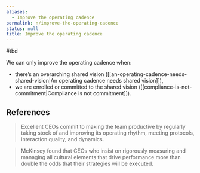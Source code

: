 ```yaml
---
aliases:
  - Improve the operating cadence
permalink: n/improve-the-operating-cadence
status: null
title: Improve the operating cadence
---
```

#tbd

We can only improve the operating cadence when:

- there’s an overarching shared vision ([[an-operating-cadence-needs-shared-vision|An operating cadence needs shared vision]]),
- we are enrolled or committed to the shared vision ([[compliance-is-not-commitment|Compliance is not commitment]]).

## References

> Excellent CEOs commit to making the team productive by regularly taking stock of and improving its operating rhythm, meeting protocols, interaction quality, and dynamics.

> McKinsey found that CEOs who insist on rigorously measuring and managing all cultural elements that drive performance more than double the odds that their strategies will be executed.
